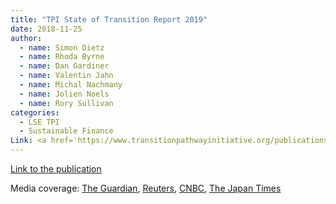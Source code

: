 ```yaml
---
title: "TPI State of Transition Report 2019"
date: 2018-11-25
author:
  - name: Simon Dietz
  - name: Rhoda Byrne
  - name: Dan Gardiner
  - name: Valentin Jahn
  - name: Michal Nachmany
  - name: Jolien Noels 
  - name: Rory Sullivan
categories: 
  - LSE TPI
  - Sustainable Finance
Link: <a href='https://www.transitionpathwayinitiative.org/publications/uploads/2019-tpi-state-of-transition-report-2019'>Link</a>
---
```


[Link to the publication](https://www.transitionpathwayinitiative.org/publications/uploads/2019-tpi-state-of-transition-report-2019)

Media coverage: [The Guardian](https://www.theguardian.com/environment/2019/jul/10/quarter-of-worlds-biggest-firms-fail-to-disclose-greenhouse-gas-emissions?CMP=Share_AndroidApp_Copy_to_clipboard), [Reuters](https://www.reuters.com/article/us-climate-change-business/most-big-co2-emitting-firms-not-on-track-for-climate-goals-report-idUKKCN1U42Q7?edition-redirect=uk), [CNBC](https://www.cnbc.com/2019/07/09/reuters-america-most-big-co2-emitting-firms-not-on-track-for-climate-goals-report.html?__source=sharebar%7Ctwitter&par=sharebar), [The Japan Times](https://www.japantimes.co.jp/news/2019/07/10/world/science-health-world/worlds-biggest-polluting-firms-not-track-climate-goals-study-finds/#.XebmGS2ca9Y)
